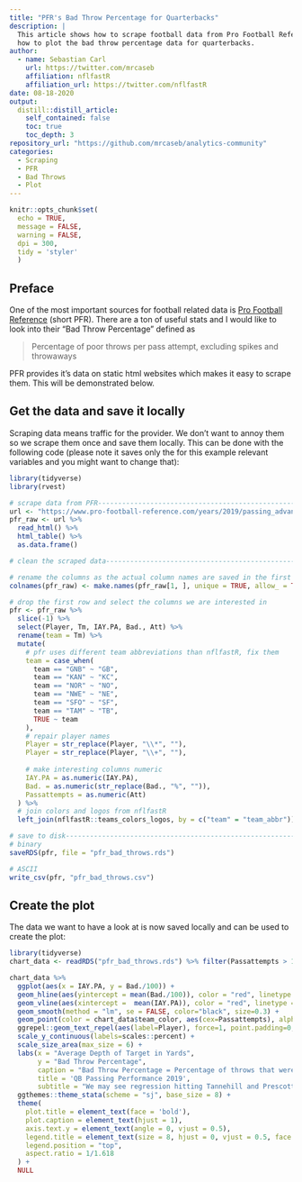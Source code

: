 ```yaml
---
title: "PFR's Bad Throw Percentage for Quarterbacks"
description: |
  This article shows how to scrape football data from Pro Football Reference and
  how to plot the bad throw percentage data for quarterbacks.
author:
  - name: Sebastian Carl
    url: https://twitter.com/mrcaseb
    affiliation: nflfastR
    affiliation_url: https://twitter.com/nflfastR
date: 08-18-2020
output:
  distill::distill_article:
    self_contained: false
    toc: true
    toc_depth: 3
repository_url: "https://github.com/mrcaseb/analytics-community"
categories:
  - Scraping
  - PFR
  - Bad Throws
  - Plot
---
```


```r
knitr::opts_chunk$set(
  echo = TRUE, 
  message = FALSE, 
  warning = FALSE, 
  dpi = 300, 
  tidy = 'styler'
  )
```

## Preface

One of the most important sources for football related data is [Pro Football Reference](https://www.pro-football-reference.com/) (short PFR). There are a 
ton of useful stats and I would like to look into their "Bad Throw Percentage"
defined as 

>  Percentage of poor throws per pass attempt, excluding spikes and throwaways

PFR provides it's data on static html websites which makes it easy to scrape them.
This will be demonstrated below.

## Get the data and save it locally

Scraping data means traffic for the provider. We don't want to annoy them so we
scrape them once and save them locally. This can be done with the following code
(please note it saves only the for this example relevant variables and you might
want to change that): 

```r
library(tidyverse)
library(rvest)

# scrape data from PFR----------------------------------------------------------
url <- "https://www.pro-football-reference.com/years/2019/passing_advanced.htm"
pfr_raw <- url %>%
  read_html() %>%
  html_table() %>%
  as.data.frame()

# clean the scraped data--------------------------------------------------------

# rename the columns as the actual column names are saved in the first row now
colnames(pfr_raw) <- make.names(pfr_raw[1, ], unique = TRUE, allow_ = TRUE)

# drop the first row and select the columns we are interested in
pfr <- pfr_raw %>%
  slice(-1) %>%
  select(Player, Tm, IAY.PA, Bad., Att) %>%
  rename(team = Tm) %>%
  mutate(
    # pfr uses different team abbreviations than nflfastR, fix them
    team = case_when(
      team == "GNB" ~ "GB",
      team == "KAN" ~ "KC",
      team == "NOR" ~ "NO",
      team == "NWE" ~ "NE",
      team == "SFO" ~ "SF",
      team == "TAM" ~ "TB",
      TRUE ~ team
    ),
    # repair player names
    Player = str_replace(Player, "\\*", ""),
    Player = str_replace(Player, "\\+", ""),
    
    # make interesting columns numeric
    IAY.PA = as.numeric(IAY.PA),
    Bad. = as.numeric(str_replace(Bad., "%", "")),
    Passattempts = as.numeric(Att)
  ) %>%
  # join colors and logos from nflfastR
  left_join(nflfastR::teams_colors_logos, by = c("team" = "team_abbr"))

# save to disk------------------------------------------------------------------
# binary
saveRDS(pfr, file = "pfr_bad_throws.rds")

# ASCII
write_csv(pfr, "pfr_bad_throws.csv")
```

## Create the plot

The data we want to have a look at is now saved locally and can be used to create
the plot:

```r
library(tidyverse)
chart_data <- readRDS("pfr_bad_throws.rds") %>% filter(Passattempts > 180)

chart_data %>% 
  ggplot(aes(x = IAY.PA, y = Bad./100)) +
  geom_hline(aes(yintercept = mean(Bad./100)), color = "red", linetype = "dotted") +
  geom_vline(aes(xintercept =  mean(IAY.PA)), color = "red", linetype = "dotted") +
  geom_smooth(method = "lm", se = FALSE, color="black", size=0.3) +
  geom_point(color = chart_data$team_color, aes(cex=Passattempts), alpha=1/4) +
  ggrepel::geom_text_repel(aes(label=Player), force=1, point.padding=0, segment.size=0.1, size = 3) +
  scale_y_continuous(labels=scales::percent) +
  scale_size_area(max_size = 6) +
  labs(x = "Average Depth of Target in Yards",
       y = "Bad Throw Percentage",
       caption = "Bad Throw Percentage = Percentage of throws that weren't catchable with normal effort, excluding spikes and throwaways\nFigure: @mrcaseb | Data: @pfref",
       title = 'QB Passing Performance 2019',
       subtitle = "We may see regression hitting Tannehill and Prescott in 2020") +
  ggthemes::theme_stata(scheme = "sj", base_size = 8) +
  theme(
    plot.title = element_text(face = 'bold'),
    plot.caption = element_text(hjust = 1),
    axis.text.y = element_text(angle = 0, vjust = 0.5),
    legend.title = element_text(size = 8, hjust = 0, vjust = 0.5, face = 'bold'),
    legend.position = "top",
    aspect.ratio = 1/1.618
  ) +
  NULL

```

